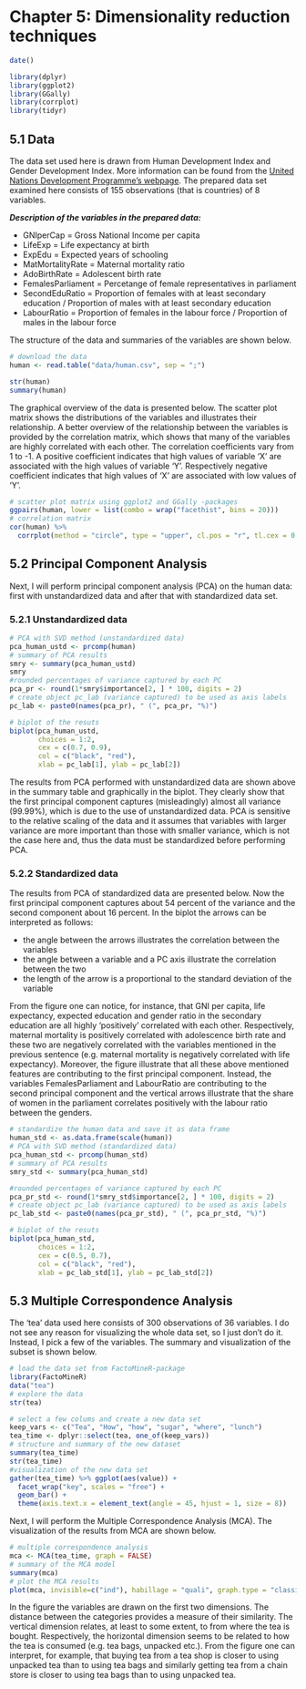 # Chapter 5: Dimensionality reduction techniques


```r
date()

library(dplyr)
library(ggplot2)
library(GGally)
library(corrplot)
library(tidyr)
```

## 5.1 Data

The data set used here is drawn from Human Development Index and Gender Development Index. More information can be found from the [United Nations Development Programme's webpage](http://hdr.undp.org/en/content/human-development-index-hdi). The prepared data set examined here consists of 155 observations (that is countries) of 8 variables. 

**_Description of the variables in the prepared data:_**

- GNIperCap = Gross National Income per capita
- LifeExp = Life expectancy at birth
- ExpEdu = Expected years of schooling 
- MatMortalityRate = Maternal mortality ratio
- AdoBirthRate = Adolescent birth rate
- FemalesParliament = Percetange of female representatives in parliament
- SecondEduRatio = Proportion of females with at least secondary education / Proportion of males with at least secondary education
- LabourRatio = Proportion of females in the labour force / Proportion of males in the labour force

The structure of the data and summaries of the variables are shown below.

```r
# download the data
human <- read.table("data/human.csv", sep = ";")

str(human)
summary(human)

```
The graphical overview of the data is presented below. The scatter plot matrix shows the distributions of the variables and illustrates their relationship. A better overview of the relationship between the variables is provided by the correlation matrix, which shows that many of the variables are highly correlated with each other. The correlation coefficients vary from 1 to -1. A positive coefficient indicates that high values of variable 'X' are associated with the high values of variable 'Y'. Respectively negative coefficient indicates that high values of 'X' are associated with low values of 'Y'.

```r
# scatter plot matrix using ggplot2 and GGally -packages
ggpairs(human, lower = list(combo = wrap("facethist", bins = 20)))
# correlation matrix
cor(human) %>%
  corrplot(method = "circle", type = "upper", cl.pos = "r", tl.cex = 0.8)

```

## 5.2 Principal Component Analysis 

Next, I will perform principal component analysis (PCA) on the human data: first with unstandardized data and after that with standardized data set.

### 5.2.1 Unstandardized data

```r

# PCA with SVD method (unstandardized data)
pca_human_ustd <- prcomp(human)
# summary of PCA results
smry <- summary(pca_human_ustd)
smry
#rounded percentages of variance captured by each PC
pca_pr <- round(1*smry$importance[2, ] * 100, digits = 2)
# create object pc_lab (variance captured) to be used as axis labels
pc_lab <- paste0(names(pca_pr), " (", pca_pr, "%)")

# biplot of the resuts
biplot(pca_human_ustd, 
       choices = 1:2, 
       cex = c(0.7, 0.9), 
       col = c("black", "red"),
       xlab = pc_lab[1], ylab = pc_lab[2])

```

The results from PCA performed with unstandardized data are shown above in the summary table and graphically in the biplot. They clearly show that the first principal component captures (misleadingly) almost all variance (99.99%), which is due to the use of unstandardized data. PCA is sensitive to the relative scaling of the data and it assumes that variables with larger variance are more important than those with smaller variance, which is not the case here and, thus the data must be standardized before performing PCA.

### 5.2.2 Standardized data

The results from PCA of standardized data are presented below. Now the first principal component captures about 54 percent of the variance and the second component about 16 percent. In the biplot the arrows can be interpreted as follows:

- the angle between the arrows illustrates the correlation between the variables
- the angle between a variable and a PC axis illustrate the correlation between the two
- the length of the arrow is a proportional to the standard deviation of the variable

From the figure one can notice, for instance, that GNI per capita, life expectancy, expected education and gender ratio in the secondary education are all highly 'positively' correlated with each other. Respectively, maternal mortality is positively correlated with adolescence birth rate and these two are negatively correlated with the variables mentioned in the previous sentence (e.g. maternal mortality is negatively correlated with life expectancy). Moreover, the figure illustrate that all these above mentioned features are contributing to the first principal component. Instead, the variables FemalesParliament and LabourRatio are contributing to the second principal component and the vertical arrows illustrate that the share of women in the parliament correlates positively with the labour ratio between the genders.

```r
# standardize the human data and save it as data frame
human_std <- as.data.frame(scale(human))
# PCA with SVD method (standardized data)
pca_human_std <- prcomp(human_std)
# summary of PCA results
smry_std <- summary(pca_human_std)

#rounded percentages of variance captured by each PC
pca_pr_std <- round(1*smry_std$importance[2, ] * 100, digits = 2)
# create object pc_lab (variance captured) to be used as axis labels
pc_lab_std <- paste0(names(pca_pr_std), " (", pca_pr_std, "%)")

# biplot of the resuts
biplot(pca_human_std, 
       choices = 1:2, 
       cex = c(0.5, 0.7), 
       col = c("black", "red"),
       xlab = pc_lab_std[1], ylab = pc_lab_std[2])

```


## 5.3 Multiple Correspondence Analysis 

The 'tea' data used here consists of 300 observations of 36 variables. I do not see any reason for visualizing the whole data set, so I just don't do it. Instead, I pick a few of the variables. The summary and visualization of the subset is shown below.

```r


# load the data set from FactoMineR-package
library(FactoMineR)
data("tea")
# explore the data
str(tea)

# select a few colums and create a new data set
keep_vars <- c("Tea", "How", "how", "sugar", "where", "lunch")
tea_time <- dplyr::select(tea, one_of(keep_vars))
# structure and summary of the new dataset
summary(tea_time)
str(tea_time)
#visualization of the new data set
gather(tea_time) %>% ggplot(aes(value)) + 
  facet_wrap("key", scales = "free") +
  geom_bar() +
  theme(axis.text.x = element_text(angle = 45, hjust = 1, size = 8))
```

Next, I will perform the Multiple Correspondence Analysis (MCA). The visualization of the results from MCA are shown below.

```r
# multiple correspondence analysis
mca <- MCA(tea_time, graph = FALSE)
# summary of the MCA model
summary(mca)
# plot the MCA results
plot(mca, invisible=c("ind"), habillage = "quali", graph.type = "classic")


```

In the figure the variables are drawn on the first two dimensions. The distance between the categories provides a measure of their similarity. The vertical dimension relates, at least to some extent, to from where the tea is bought. Respectively, the horizontal dimension seems to be related to how the tea is consumed (e.g. tea bags, unpacked etc.). From the figure one can interpret, for example, that buying tea from a tea shop is closer to using unpacked tea than to using tea bags and similarly getting tea from a chain store is closer to using tea bags than to using unpacked tea.

